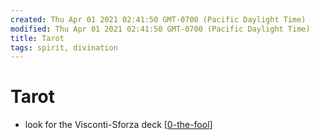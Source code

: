 ```yaml
---
created: Thu Apr 01 2021 02:41:50 GMT-0700 (Pacific Daylight Time)
modified: Thu Apr 01 2021 02:41:50 GMT-0700 (Pacific Daylight Time)
title: Tarot
tags: spirit, divination
---
```


# Tarot

- look for the Visconti-Sforza deck
  [[0-the-fool]]

[//begin]: # "Autogenerated link references for markdown compatibility"
[0-the-fool]: 0-the-fool "The Fool"
[//end]: # "Autogenerated link references"